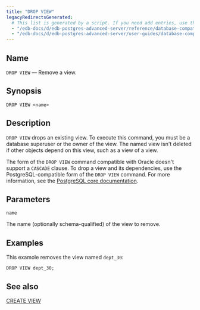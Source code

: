 ```yaml
---
title: "DROP VIEW"
legacyRedirectsGenerated:
  # This list is generated by a script. If you need add entries, use the `legacyRedirects` key.
  - "/edb-docs/d/edb-postgres-advanced-server/reference/database-compatibility-for-oracle-developers-reference-guide/9.6/Database_Compatibility_for_Oracle_Developers_Reference_Guide.1.076.html"
  - "/edb-docs/d/edb-postgres-advanced-server/user-guides/database-compatibility-for-oracle-developers-guide/9.5/Database_Compatibility_for_Oracle_Developers_Guide.1.102.html"
---
```


<div id="drop_view" class="registered_link"></div>

## Name

`DROP VIEW` &mdash; Remove a view.

## Synopsis

```text
DROP VIEW <name>
```

## Description

`DROP VIEW` drops an existing view. To execute this command, you must be a database superuser or the owner of the view. The named view isn't deleted if other objects depend on this view, such as a view of a view.

The form of the `DROP VIEW` command compatible with Oracle doesn't support a `CASCADE` clause. To drop a view and its dependencies, use the PostgreSQL-compatible form of the `DROP VIEW` command. For more information, see the [PostgreSQL core documentation](https://www.postgresql.org/docs/current/static/sql-dropview.html).

## Parameters

`name`

 The name (optionally schema-qualified) of the view to remove.

## Examples

This examole removes the view named `dept_30`:

```text
DROP VIEW dept_30;
```

## See also

[CREATE VIEW](43_create_view/#create_view)
